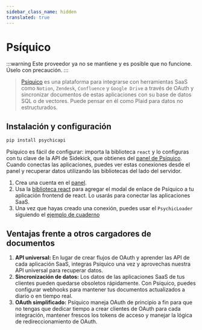 ```yaml
---
sidebar_class_name: hidden
translated: true
---
```


# Psíquico

:::warning
Este proveedor ya no se mantiene y es posible que no funcione. Úselo con precaución.
:::

>[Psíquico](https://www.psychic.dev/) es una plataforma para integrarse con herramientas SaaS como `Notion`, `Zendesk`,
> `Confluence` y `Google Drive` a través de OAuth y sincronizar documentos de estas aplicaciones con su base de datos SQL o de vectores. Puede pensar en él como Plaid para datos no estructurados.

## Instalación y configuración

```bash
pip install psychicapi
```

Psíquico es fácil de configurar: importa la biblioteca `react` y lo configuras con tu clave de la API de Sidekick, que obtienes
del [panel de Psíquico](https://dashboard.psychic.dev/). Cuando conectas las aplicaciones, puedes
ver estas conexiones desde el panel y recuperar datos utilizando las bibliotecas del lado del servidor.

1. Crea una cuenta en el [panel](https://dashboard.psychic.dev/).
2. Usa la [biblioteca react](https://docs.psychic.dev/sidekick-link) para agregar el modal de enlace de Psíquico a tu aplicación frontend de react. Lo usarás para conectar las aplicaciones SaaS.
3. Una vez que hayas creado una conexión, puedes usar el `PsychicLoader` siguiendo el [ejemplo de cuaderno](/docs/integrations/document_loaders/psychic)

## Ventajas frente a otros cargadores de documentos

1.	**API universal:** En lugar de crear flujos de OAuth y aprender las API de cada aplicación SaaS, integras Psíquico una vez y aprovechas nuestra API universal para recuperar datos.
2.	**Sincronización de datos:** Los datos de las aplicaciones SaaS de tus clientes pueden quedarse obsoletos rápidamente. Con Psíquico, puedes configurar webhooks para mantener tus documentos actualizados a diario o en tiempo real.
3.	**OAuth simplificado:** Psíquico maneja OAuth de principio a fin para que no tengas que dedicar tiempo a crear clientes de OAuth para cada integración, mantener frescos los tokens de acceso y manejar la lógica de redireccionamiento de OAuth.
